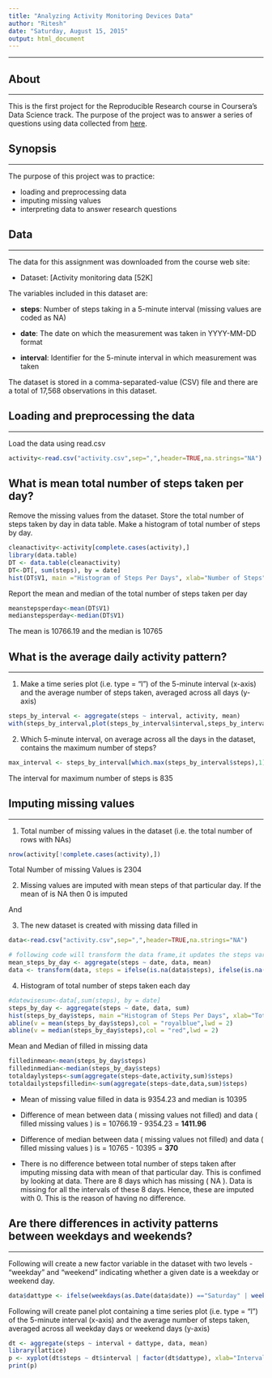```yaml
---
title: "Analyzing Activity Monitoring Devices Data"
author: "Ritesh"
date: "Saturday, August 15, 2015"
output: html_document
---
```


___________________________________________________________________________________________________


## About
___________________________________________________________________________________________________
This is the first project for the Reproducible Research course in Coursera's Data Science track. The purpose of the project was to answer a series of questions using data collected from [here](https://d396qusza40orc.cloudfront.net/repdata%2Fdata%2Factivity.zip).

## Synopsis
___________________________________________________________________________________________________
The purpose of this project was to practice:

* loading and preprocessing data
* imputing missing values
* interpreting data to answer research questions


## Data
___________________________________________________________________________________________________
The data for this assignment was downloaded from the course web site:

* Dataset: [Activity monitoring data [52K]

The variables included in this dataset are:

* **steps**: Number of steps taking in a 5-minute interval (missing values are coded as NA)

* **date**: The date on which the measurement was taken in YYYY-MM-DD format

* **interval**: Identifier for the 5-minute interval in which measurement was taken

The dataset is stored in a comma-separated-value (CSV) file and there are a total of 17,568 observations in this dataset.


## Loading and preprocessing the data
___________________________________________________________________________________________________

Load the data using read.csv

```r
activity<-read.csv("activity.csv",sep=",",header=TRUE,na.strings="NA")

```

## What is mean total number of steps taken per day?

Remove the missing values from the dataset. Store the total number of steps taken by day in data table. Make a histogram of total number of steps by day.

```r
cleanactivity<-activity[complete.cases(activity),]
library(data.table)
DT <- data.table(cleanactivity)
DT<-DT[, sum(steps), by = date]
hist(DT$V1, main ="Histogram of Steps Per Days", xlab="Number of Steps",ylab="Number of Days")
```

Report the mean and median of the total number of steps taken per day

```r
meanstepsperday<-mean(DT$V1)
medianstepsperday<-median(DT$V1)
```

The mean is 10766.19 and the median is 10765

## What is the average daily activity pattern?
___________________________________________________________________________________________________


1. Make a time series plot (i.e. type = "l") of the 5-minute interval (x-axis) and the average  number of steps taken, averaged across all days (y-axis)

```r
steps_by_interval <- aggregate(steps ~ interval, activity, mean)
with(steps_by_interval,plot(steps_by_interval$interval,steps_by_interval$steps,type="l",xlab="Dates ( 5 Minute Interval )",ylab="Average Number Of Steps"))
```

2. Which 5-minute interval, on average across all the days in the dataset, contains the maximum number of steps?

```r
max_interval <- steps_by_interval[which.max(steps_by_interval$steps),1]
```

The interval for maximum number of steps is 835

## Imputing missing values
___________________________________________________________________________________________________

1. Total number of missing values in the dataset (i.e. the total number of rows with NAs)

```r
nrow(activity[!complete.cases(activity),])
```

Total Number of missing Values is 2304

2. Missing values are imputed with mean steps of that particular day. If the mean of is NA then 0 is imputed

And

3. The new dataset is created with missing data filled in


```r

data<-read.csv("activity.csv",sep=",",header=TRUE,na.strings="NA")

# following code will transform the data frame,it updates the steps variable for given observation if it is null with the mean of that particular day. If the mean steps of given day is NA, then it is filled in with 0.  
mean_steps_by_day <- aggregate(steps ~ date, data, mean)
data <- transform(data, steps = ifelse(is.na(data$steps), ifelse(is.na(mean_steps_by_day$steps[match(data$date, mean_steps_by_day$date)]),0,mean_steps_by_day$steps[match(data$date, mean_steps_by_day$date)]), data$steps))

```

4. Histogram of total number of steps taken each day

```r
#datewisesum<-data[,sum(steps), by = date]
steps_by_day <- aggregate(steps ~ date, data, sum)
hist(steps_by_day$steps, main ="Histogram of Steps Per Days", xlab="Total Steps",ylab="Number of Days")
abline(v = mean(steps_by_day$steps),col = "royalblue",lwd = 2)
abline(v = median(steps_by_day$steps),col = "red",lwd = 2)
```

Mean and Median of filled in missing data

```r
filledinmean<-mean(steps_by_day$steps)
filledinmedian<-median(steps_by_day$steps)
totaldaylysteps<-sum(aggregate(steps~date,activity,sum)$steps)
totaldailystepsfilledin<-sum(aggregate(steps~date,data,sum)$steps)
```

* Mean of missing value filled in data is 9354.23 and median is 10395

* Difference of mean between data ( missing values not filled) and data ( filled missing values ) is = 10766.19 - 9354.23 = **1411.96**

* Difference of median between data ( missing values not filled) and data ( filled missing values ) is = 10765 - 10395 = **370**

* There is no difference between total number of steps taken after imputing missing data with mean of that particular day. This is confimed by looking at data. There are 8 days which has missing ( NA ). Data is missing for all the intervals of these 8 days. Hence, these are imputed with 0. This is the reason of having no difference. 

## Are there differences in activity patterns between weekdays and weekends?
_______________________________________________________________________________________________________________________

Following will create a new factor variable in the dataset with two levels - "weekday" and "weekend" indicating whether a given date is a weekday or weekend day.

```r
data$dattype <- ifelse(weekdays(as.Date(data$date)) =="Saturday" | weekdays(as.Date(data$date)) =="Sunday","weekend", "weekday")
```


Following will create panel plot containing a time series plot (i.e. type = "l") of the 5-minute interval (x-axis) and the average number of steps taken, averaged across all weekday days or weekend days (y-axis)

```r
dt <- aggregate(steps ~ interval + dattype, data, mean)
library(lattice)
p <- xyplot(dt$steps ~ dt$interval | factor(dt$dattype), xlab="Interval",ylab="Steps",layout=c(1,2),type="l")
print(p)
```

